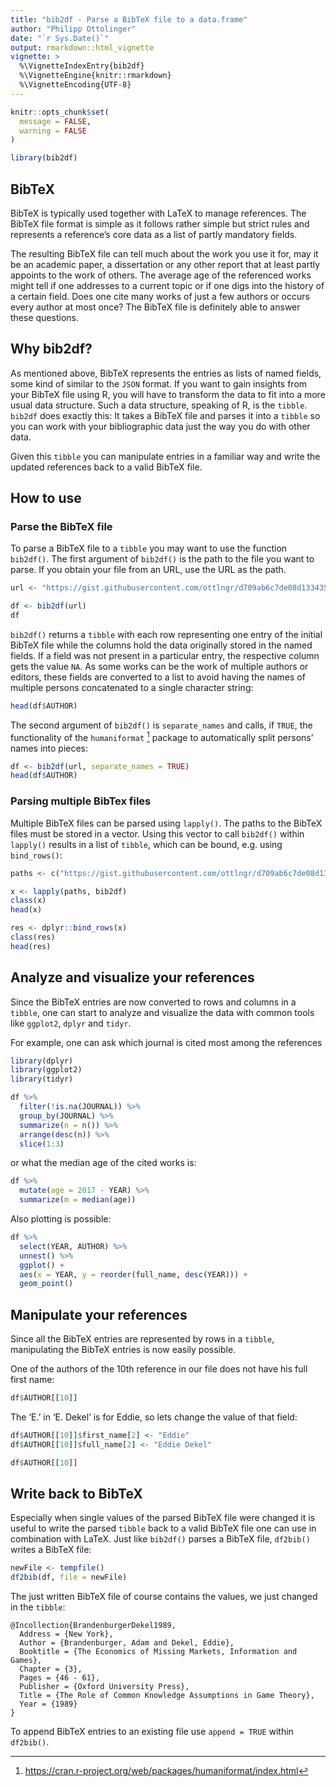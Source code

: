 ```yaml
---
title: "bib2df - Parse a BibTeX file to a data.frame"
author: "Philipp Ottolinger"
date: "`r Sys.Date()`"
output: rmarkdown::html_vignette
vignette: >
  %\VignetteIndexEntry{bib2df}
  %\VignetteEngine{knitr::rmarkdown}
  %\VignetteEncoding{UTF-8}
---
```


```r
knitr::opts_chunk$set(
  message = FALSE,
  warning = FALSE
)
```

```r
library(bib2df)
```

## BibTeX

BibTeX is typically used together with LaTeX to manage references. The BibTeX file format is simple as it follows rather simple but strict rules and represents a reference's core data as a list of partly mandatory fields. 

The resulting BibTeX file can tell much about the work you use it for, may it be an academic paper, a dissertation or any other report that at least partly appoints to the work of others. The average age of the referenced works might tell if one addresses to a current topic or if one digs into the history of a certain field. Does one cite many works of just a few authors or occurs every author at most once? The BibTeX file is definitely able to answer these questions.

## Why bib2df?

As mentioned above, BibTeX represents the entries as lists of named fields, some kind of similar to the `JSON` format. If you want to gain insights from your BibTeX file using R, you will have to transform the data to fit into a more usual data structure. Such a data structure, speaking of R,  is the `tibble`. `bib2df` does exactly this: It takes a BibTeX file and parses it into a `tibble` so you can work with your bibliographic data just the way you do with other data.

Given this `tibble` you can manipulate entries in a familiar way and write the updated references back to a valid BibTeX file. 

## How to use

### Parse the BibTeX file

To parse a BibTeX file to a `tibble` you may want to use the function `bib2df()`. The first argument of `bib2df()` is the path to the file you want to parse. If you obtain your file from an URL, use the URL as the path. 

```r
url <- "https://gist.githubusercontent.com/ottlngr/d709ab6c7de08d133435cb8c77699914/raw/153f2ec0be6d36c7dd9fa3389cc87f54ecf4da04/LiteratureOnCommonKnowledgeInGameTheory.bib"

df <- bib2df(url)
df
```

`bib2df()` returns a `tibble` with each row representing one entry of the initial BibTeX file while the columns hold the data originally stored in the named fields. If a field was not present in a particular entry, the respective column gets the value `NA`. As some works can be the work of multiple authors or editors, these fields are converted to a list to avoid having the names of multiple persons concatenated to a single character string:

```r
head(df$AUTHOR)
```

The second argument of `bib2df()` is `separate_names` and calls, if `TRUE`, the functionality of the `humaniformat` [^1] package to automatically split persons' names into pieces:

```r
df <- bib2df(url, separate_names = TRUE)
head(df$AUTHOR)
```

### Parsing multiple BibTex files

Multiple BibTeX files can be parsed using `lapply()`. The paths to the BibTeX files must be stored in a vector. Using this vector to call `bib2df()` within `lapply()` results in a list of `tibble`, which can be bound, e.g. using `bind_rows()`:

```r
paths <- c("https://gist.githubusercontent.com/ottlngr/d709ab6c7de08d133435cb8c77699914/raw/153f2ec0be6d36c7dd9fa3389cc87f54ecf4da04/LiteratureOnCommonKnowledgeInGameTheory.bib", "https://raw.githubusercontent.com/ottlngr/bib2df/master/inst/extdata/biblio.bib")

x <- lapply(paths, bib2df)
class(x)
head(x)

res <- dplyr::bind_rows(x)
class(res)
head(res)
```


## Analyze and visualize your references

Since the BibTeX entries are now converted to rows and columns in a `tibble`, one can start to analyze and visualize the data with common tools like `ggplot2`, `dplyr` and `tidyr`.

For example, one can ask which journal is cited most among the references

```r
library(dplyr)
library(ggplot2)
library(tidyr)

df %>%
  filter(!is.na(JOURNAL)) %>%
  group_by(JOURNAL) %>%
  summarize(n = n()) %>%
  arrange(desc(n)) %>%
  slice(1:3)
```

or what the median age of the cited works is:

```r
df %>%
  mutate(age = 2017 - YEAR) %>%
  summarize(m = median(age))
```

Also plotting is possible:

```r
df %>% 
  select(YEAR, AUTHOR) %>% 
  unnest() %>% 
  ggplot() + 
  aes(x = YEAR, y = reorder(full_name, desc(YEAR))) + 
  geom_point()
```


## Manipulate your references

Since all the BibTeX entries are represented by rows in a `tibble`, manipulating the BibTeX entries is now easily possible.

One of the authors of the 10th reference in our file does not have his full first name:

```r
df$AUTHOR[[10]]
```

The 'E.' in 'E. Dekel' is for Eddie, so lets change the value of that field:

```r
df$AUTHOR[[10]]$first_name[2] <- "Eddie"
df$AUTHOR[[10]]$full_name[2] <- "Eddie Dekel"

df$AUTHOR[[10]]
```


## Write back to BibTeX

Especially when single values of the parsed BibTeX file were changed it is useful to write the parsed `tibble` back to a valid BibTeX file one can use in combination with LaTeX. Just like `bib2df()` parses a BibTeX file, `df2bib()` writes a BibTeX file:

```r
newFile <- tempfile()
df2bib(df, file = newFile)
```

The just written BibTeX file of course contains the values, we just changed in the `tibble`:

```
@Incollection{BrandenburgerDekel1989,
  Address = {New York},
  Author = {Brandenburger, Adam and Dekel, Eddie},
  Booktitle = {The Economics of Missing Markets, Information and Games},
  Chapter = {3},
  Pages = {46 - 61},
  Publisher = {Oxford University Press},
  Title = {The Role of Common Knowledge Assumptions in Game Theory},
  Year = {1989}
}
```

To append BibTeX entries to an existing file use `append = TRUE` within `df2bib()`. 

[^1]: <https://cran.r-project.org/web/packages/humaniformat/index.html>
